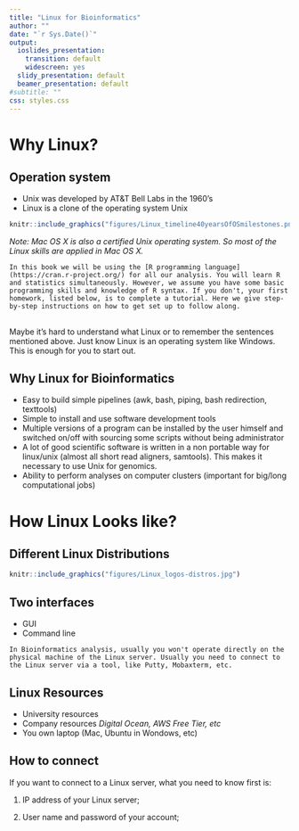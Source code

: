 ```yaml
---
title: "Linux for Bioinformatics"
author: ""
date: "`r Sys.Date()`"
output:
  ioslides_presentation:
    transition: default
    widescreen: yes
  slidy_presentation: default
  beamer_presentation: default
#subtitle: ""
css: styles.css
---
```


# Why Linux? 

## Operation system

- Unix was developed by AT&T Bell Labs in the 1960’s
- Linux is a clone of the operating system Unix

```r
knitr::include_graphics("figures/Linux_timeline40yearsOfOSmilestones.png")
```

*Note: Mac OS X is also a certified Unix operating system. So most of the Linux skills are applied in Mac OS X. *

```block2
In this book we will be using the [R programming language](https://cran.r-project.org/) for all our analysis. You will learn R and statistics simultaneously. However, we assume you have some basic programming skills and knowledge of R syntax. If you don't, your first homework, listed below, is to complete a tutorial. Here we give step-by-step instructions on how to get set up to follow along. 
```

## 

Maybe it’s hard to understand what Linux or to remember the sentences mentioned above. Just know Linux is an operating system like Windows. This is enough for you to start out.


## Why Linux for Bioinformatics


* Easy to build simple pipelines 
  (awk, bash, piping, bash redirection, texttools) 
* Simple to install and use software development tools
* Multiple versions of a program can be installed by the user himself and switched on/off with sourcing some scripts without being administrator
* A lot of good scientific software is written in a non portable way for linux/unix (almost all short read aligners, samtools). This makes it necessary to use Unix for genomics.
* Ability to perform analyses on computer clusters (important for big/long computational jobs)


# How Linux Looks like? 

## Different Linux Distributions

```r
knitr::include_graphics("figures/Linux_logos-distros.jpg")
```
## Two interfaces

- GUI
- Command line

```block2
In Bioinformatics analysis, usually you won't operate directly on the physical machine of the Linux server. Usually you need to connect to the Linux server via a tool, like Putty, Mobaxterm, etc. 
```

## Linux Resources

- University resources
- Company resources
  *Digital Ocean, AWS Free Tier, etc*
- You own laptop (Mac, Ubuntu in Wondows, etc)

## How to connect

If you want to connect to a Linux server, what you need to know first is:

1) IP address of your Linux server;

2) User name and password of your account;

